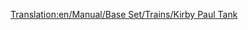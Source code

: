 [[Translation:en/Manual/Base Set/Trains/Kirby Paul Tank]]
{{es/Manual/Base Set/Trains/Trenes|Imagen=[[File:en/Manual/Base Set/Trains/Kirbypaultank.png]]
|Nombre=Kirby Paul Tank
|Precio= 16.462 € (8.203 £)
|Velocidad=64 km/h (40 mph)
|Peso=47 t
|Potencia=300 CV (223 kW)
|Coste-anual=1.640 € (820 £)
|Diseño=1925
|Duración=15
|Capacidad=--
|Descripción=La máquina '''Kirby Paul Tank''' es una de las máquinas disponibles cuando empieza el juego. Es barata y tiene muy poca velocidad y potencia, de echo, no es aconsejable para casi nada a no ser de que empieze el juego en los primeros años desde que esté disponible (es mejor esperar un poco y comprar una mejor como la [[es/Manual/Base Set/Trains/Chaney 'Jubilee'|Chaney "Jubilee"]] si está disponible). Actualícela tan pronto como el tiempo y el dinero se lo permita.
|Vida-real=''«Collett Pannier Tank»'', más específicamente, la ''[http://en.wikipedia.org/wiki/GWR_5700_Class «GWR 5700 Class»]''.
}}
